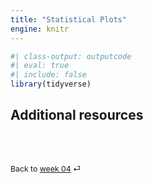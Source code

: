 ```yaml
---
title: "Statistical Plots"
engine: knitr
---
```


```r
#| class-output: outputcode
#| eval: true
#| include: false
library(tidyverse)
```


## Additional resources


<br><br>

::: {style="font-size: 0.875em;"}
Back to [week 04](/weeks/week-4.qmd) ⏎
:::